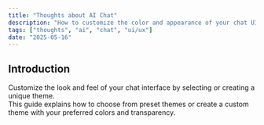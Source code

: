 ```yaml
---
title: "Thoughts about AI Chat"
description: "How to customize the color and appearance of your chat UI."
tags: ["thoughts", "ai", "chat", "ui/ux"]
date: "2025-05-16"
---
```


## Introduction

Customize the look and feel of your chat interface by selecting or creating a unique theme.  
This guide explains how to choose from preset themes or create a custom theme with your preferred colors and transparency.
